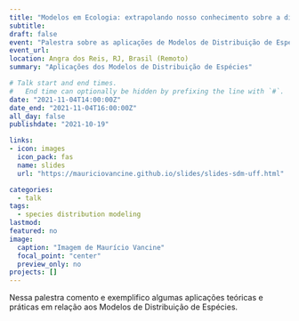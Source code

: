 ```yaml
---
title: "Modelos em Ecologia: extrapolando nosso conhecimento sobre a distribuição das espécies"
subtitle: 
draft: false
event: "Palestra sobre as aplicações de Modelos de Distribuição de Espécies à convite do Prof. Jackson Martins Rodrigues (UFF)"
event_url: 
location: Angra dos Reis, RJ, Brasil (Remoto)
summary: "Aplicações dos Modelos de Distribuição de Espécies"

# Talk start and end times.
#   End time can optionally be hidden by prefixing the line with `#`.
date: "2021-11-04T14:00:00Z"
date_end: "2021-11-04T16:00:00Z"
all_day: false
publishdate: "2021-10-19"

links:
- icon: images
  icon_pack: fas
  name: slides
  url: "https://mauriciovancine.github.io/slides/slides-sdm-uff.html"

categories:
  - talk
tags:
  - species distribution modeling
lastmod: 
featured: no
image:
  caption: "Imagem de Maurício Vancine"
  focal_point: "center"
  preview_only: no
projects: []
---
```


Nessa palestra comento e exemplifico algumas aplicações teóricas e práticas em relação aos Modelos de Distribuição de Espécies.
